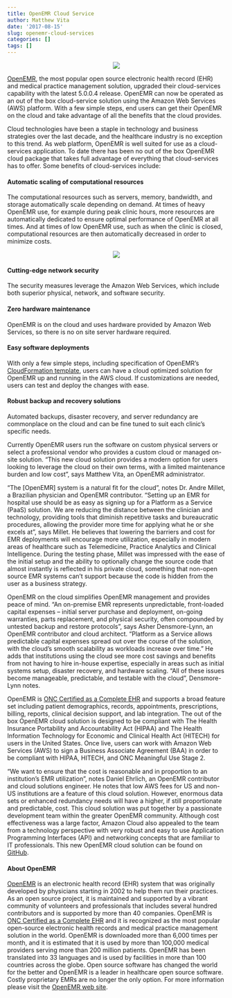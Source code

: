 ```yaml
---
title: OpenEMR Cloud Service
author: Matthew Vita
date: '2017-08-15'
slug: openemr-cloud-services
categories: []
tags: []
---
```



<center>![](/oemr_aws.png)</center>

[OpenEMR](http://www.open-emr.org), the most popular open source electronic health record (EHR) and medical practice management solution, upgraded their cloud-services capability with the latest 5.0.0.4 release. OpenEMR can now be operated as an out of the box cloud-service solution using the Amazon Web Services (AWS) platform. With a few simple steps, end users can get their OpenEMR on the cloud and take advantage of all the benefits that the cloud provides.

Cloud technologies have been a staple in technology and business strategies over the last decade, and the healthcare industry is no exception to this trend. As web platform, OpenEMR is well suited for use as a cloud-services application. To date there has been no out of the box OpenEMR cloud package that takes full advantage of everything that cloud-services has to offer. Some benefits of cloud-services include:

#### Automatic scaling of computational resources

The computational resources such as servers, memory, bandwidth, and storage automatically scale depending on demand. At times of heavy OpenEMR use, for example during peak clinic hours, more resources are automatically dedicated to ensure optimal performance of OpenEMR at all times. And at times of low OpenEMR use, such as when the clinic is closed, computational resources are then automatically decreased in order to minimize costs.

<center>![](/openemrCloud.png)</center>

#### Cutting-edge network security 

The security measures leverage the Amazon Web Services, which include both superior physical, network, and software security.

#### Zero hardware maintenance

OpenEMR is on the cloud and uses hardware provided by Amazon Web Services, so there is no on site server hardware required.

#### Easy software deployments

With only a few simple steps, including specification of OpenEMR's [CloudFormation template](https://github.com/openemr/openemr-devops/blob/master/fullstack/assets/OpenEMR.json), users can have a cloud optimized solution for OpenEMR up and running in the AWS cloud. If customizations are needed, users can test and deploy the changes with ease.

#### Robust backup and recovery solutions

Automated backups, disaster recovery, and server redundancy are commonplace on the cloud and can be fine tuned to suit each clinic's specific needs.

Currently OpenEMR users run the software on custom physical servers or select a professional vendor who provides a custom cloud or managed on-site solution. "This new cloud solution provides a modern option for users looking to leverage the cloud on their own terms, with a limited maintenance burden and low cost", says Matthew Vita, an OpenEMR administrator.

"The [OpenEMR] system is a natural fit for the cloud", notes Dr. Andre Millet, a Brazilian physician and OpenEMR contributor. "Setting up an EMR for hospital use should be as easy as signing up for a Platform as a Service (PaaS) solution. We are reducing the distance between the clinician and technology, providing tools that diminish repetitive tasks and bureaucratic procedures, allowing the provider more time for applying what he or she excels at", says Millet. He believes that lowering the barriers and cost for EMR deployments will encourage more utilization, especially in modern areas of healthcare such as Telemedicine, Practice Analytics and Clinical Intelligence. During the testing phase, Millet was impressed with the ease of the initial setup and the ability to optionally change the source code that almost instantly is reflected in his private cloud, something that non-open source EMR systems can't support because the code is hidden from the user as a business strategy.

OpenEMR on the cloud simplifies OpenEMR management and provides peace of mind. "An on-premise EMR represents unpredictable, front-loaded capital expenses -- initial server purchase and deployment, on-going warranties, parts replacement, and physical security, often compounded by untested backup and restore protocols", says Asher Densmore-Lynn, an OpenEMR contributor and cloud architect. "Platform as a Service allows predictable capital expenses spread out over the course of the solution, with the cloud's smooth scalability as workloads increase over time." He adds that institutions using the cloud see more cost savings and benefits from not having to hire in-house expertise, especially in areas such as initial systems setup, disaster recovery, and hardware scaling. "All of these issues become manageable, predictable, and testable with the cloud", Densmore-Lynn notes.

OpenEMR is [ONC Certified as a Complete EHR](http://www.open-emr.org/wiki/images/0/04/OpenEMR_Complete_EHR_2014_Edition_Cert.pdf) and supports a broad feature set including patient demographics, records, appointments, prescriptions, billing, reports, clinical decision support, and lab integration. The out of the box OpenEMR cloud solution is designed to be compliant with The Health Insurance Portability and Accountability Act (HIPAA) and The Health Information Technology for Economic and Clinical Health Act (HITECH) for users in the United States. Once live, users can work with Amazon Web Services (AWS) to sign a Business Associate Agreement (BAA) in order to be compliant with HIPAA, HITECH, and ONC Meaningful Use Stage 2.

"We want to ensure that the cost is reasonable and in proportion to an institution's EMR utilization", notes Daniel Ehrlich, an OpenEMR contributor and cloud solutions engineer. He notes that low AWS fees for US and non-US institutions are a feature of this cloud solution. However, enormous data sets or enhanced redundancy needs will have a higher, if still proportionate and predictable, cost. This cloud solution was put together by a passionate development team within the greater OpenEMR community. Although cost effectiveness was a large factor, Amazon Cloud also appealed to the team from a technology perspective with very robust and easy to use Application Programming Interfaces (API) and networking concepts that are familiar to IT professionals. This new OpenEMR cloud solution can be found on [GitHub](https://github.com/openemr/openemr-devops/tree/master/fullstack).

#### About OpenEMR

[OpenEMR](http://www.open-emr.org) is an electronic health record (EHR) system that was originally developed by physicians starting in 2002 to help them run their practices. As an open source project, it is maintained and supported by a vibrant community of volunteers and professionals that includes several hundred contributors and is supported by more than 40 companies. OpenEMR is [ONC Certified as a Complete EHR](http://www.open-emr.org/wiki/images/0/04/OpenEMR_Complete_EHR_2014_Edition_Cert.pdf) and it is recognized as the most popular open-source electronic health records and medical practice management solution in the world. OpenEMR is downloaded more than 6,000 times per month, and it is estimated that it is used by more than 100,000 medical providers serving more than 200 million patients. OpenEMR has been translated into 33 languages and is used by facilities in more than 100 countries across the globe. Open source software has changed the world for the better and OpenEMR is a leader in healthcare open source software. Costly proprietary EMRs are no longer the only option. For more information please visit the [OpenEMR web site](http://www.open-emr.org).
